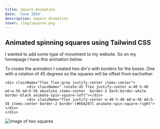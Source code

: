```yaml
---
title: Square Animation
date: 'June 2024'
description: Square Animation 
cover: /img/squares.png
---
```



## Animated spinning squares using Tailwind CSS

I wanted to add some type of movement to my website. So on my homepage I have this 
animation below.


<SquareAnimation />



To create the animation I created two div's with borders for the boxes. One with a rotation of 45 degrees so the squares will be offset from eachother. 

```
<div className="flex flex-grow justify-center items-center">
          <div className=" rotate-45 flex justify-center w-40 h-40 md:w-56 md:h-56 absolute items-center  border-2 dark:border-white border-black animate-spin-square-left"></div>
          <div className="flex justify-center w-40 h-40 md:w-56 md:h-56 items-center border-2 border-[#E6A297] animate-spin-square-right"></div>
</div>
```

![image of two squares](/img/squares.png) 

